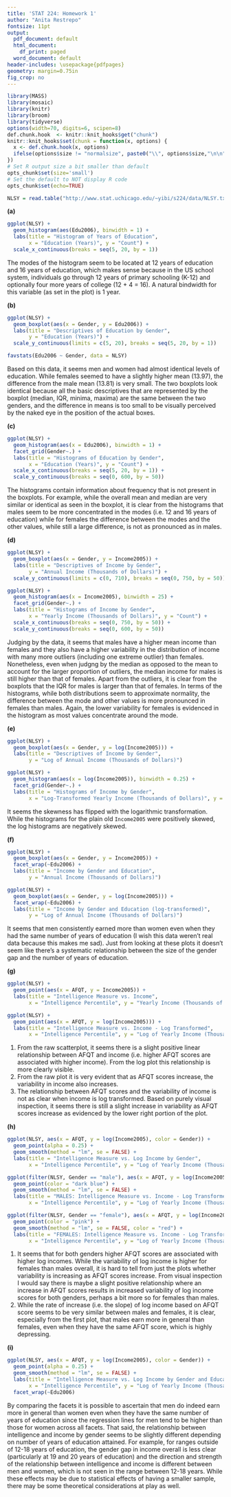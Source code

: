 ```yaml
---
title: 'STAT 224: Homework 1'
author: "Anita Restrepo"
fontsize: 11pt
output:
  pdf_document: default
  html_document:
    df_print: paged
  word_document: default
header-includes: \usepackage{pdfpages}
geometry: margin=0.75in
fig_crop: no
---
```


```r
library(MASS)
library(mosaic)
library(knitr)
library(broom)
library(tidyverse)
options(width=70, digits=6, scipen=8)
def.chunk.hook  <- knitr::knit_hooks$get("chunk")
knitr::knit_hooks$set(chunk = function(x, options) {
  x <- def.chunk.hook(x, options)
  ifelse(options$size != "normalsize", paste0("\\", options$size,"\n\n", x, "\n\n \\normalsize"), x)
})
# Set R output size a bit smaller than default
opts_chunk$set(size='small') 
# Set the default to NOT display R code
opts_chunk$set(echo=TRUE) 
```

```r
NLSY = read.table("http://www.stat.uchicago.edu/~yibi/s224/data/NLSY.txt", header=T)
```

**(a)**
```r
ggplot(NLSY) + 
  geom_histogram(aes(Edu2006), binwidth = 1) +
  labs(title = "Histogram of Years of Education", 
       x = "Education (Years)", y = "Count") +
  scale_x_continuous(breaks = seq(5, 20, by = 1))
```
The modes of the histogram seem to be located at 12 years of education and 16 years of education, which makes sense because in the US school system, individuals go through 12 years of primary schooling (K-12) and optionally four more years of college (12 + 4 = 16). A natural bindwidth for this variable (as set in the plot) is 1 year.

**(b)**
```r
ggplot(NLSY) + 
  geom_boxplot(aes(x = Gender, y = Edu2006)) +
  labs(title = "Descriptives of Education by Gender", 
       y = "Education (Years)") +
  scale_y_continuous(limits = c(5, 20), breaks = seq(5, 20, by = 1))
```
```r
favstats(Edu2006 ~ Gender, data = NLSY)
```
Based on this data, it seems men and women had almost identical levels of education. While females seemed to have a slightly higher mean (13.97), the difference from the male mean (13.81) is very small. The two boxplots look identical because all the basic descriptives that are represented by the boxplot (median, IQR, minima, maxima) are the same between the two genders, and the difference in means is too small to be visually perceived by the naked eye in the position of the actual boxes.

**(c)**
```r
ggplot(NLSY) +
  geom_histogram(aes(x = Edu2006), binwidth = 1) +
  facet_grid(Gender~.) +
  labs(title = "Histograms of Education by Gender", 
       x = "Education (Years)", y = "Count") +
  scale_x_continuous(breaks = seq(5, 20, by = 1)) +
  scale_y_continuous(breaks = seq(0, 600, by = 50))
```
The histograms contain information about frequency that is not present in the boxplots. For example, while the overall mean and median are very similar or identical as seen in the boxplot, it is clear from the histograms that males seem to be more concentrated in the modes (i.e. 12 and 16 years of education) while for females the difference between the modes and the other values, while still a large difference, is not as pronounced as in males.

**(d)**
```r
ggplot(NLSY) + 
  geom_boxplot(aes(x = Gender, y = Income2005)) +
  labs(title = "Descriptives of Income by Gender", 
       y = "Annual Income (Thousands of Dollars)") +
  scale_y_continuous(limits = c(0, 710), breaks = seq(0, 750, by = 50))
```

```r
ggplot(NLSY) +
  geom_histogram(aes(x = Income2005), binwidth = 25) +
  facet_grid(Gender~.) +
  labs(title = "Histograms of Income by Gender", 
       x = "Yearly Income (Thousands of Dollars)", y = "Count") +
  scale_x_continuous(breaks = seq(0, 750, by = 50)) +
  scale_y_continuous(breaks = seq(0, 600, by = 50))
```
Judging by the data, it seems that males have a higher mean income than females and they also have a higher variability in the distribution of income with many more outliers (including one extreme outlier) than females. Nonetheless, even when judgng by the median as opposed to the mean to account for the larger proportion of outliers, the median income for males is still higher than that of females. Apart from the outliers, it is clear from the boxplots that the IQR for males is larger than that of females. In terms of the histograms, while both distributions seem to approximate normality, the difference between the mode and other values is more pronounced in females than males. Again, the lower variability for females is evidenced in the histogram as most values concentrate around the mode.

**(e)**
```r
ggplot(NLSY) + 
  geom_boxplot(aes(x = Gender, y = log(Income2005))) +
  labs(title = "Descriptives of Income by Gender", 
       y = "Log of Annual Income (Thousands of Dollars)") 
```
```r
ggplot(NLSY) +
  geom_histogram(aes(x = log(Income2005)), binwidth = 0.25) +
  facet_grid(Gender~.) +
  labs(title = "Histograms of Income by Gender", 
       x = "Log-Transformed Yearly Income (Thousands of Dollars)", y = "Count") 
```
It seems the skewness has flipped with the logarithmic transformation. While the histograms for the plain old `Income2005` were positively skewed, the log histograms are negatively skewed.

**(f)**
```r
ggplot(NLSY) + 
  geom_boxplot(aes(x = Gender, y = Income2005)) +
  facet_wrap(~Edu2006) +
  labs(title = "Income by Gender and Education", 
       y = "Annual Income (Thousands of Dollars)")
```

```r
ggplot(NLSY) + 
  geom_boxplot(aes(x = Gender, y = log(Income2005))) +
  facet_wrap(~Edu2006) +
  labs(title = "Income by Gender and Education (log-transformed)", 
       y = "Log of Annual Income (Thousands of Dollars)")
```
It seems that men consistently earned more than women even when they had the same number of years of education (I wish this data weren't real data because this makes me sad). Just from looking at these plots it doesn't seem like there's a systematic relationship between the size of the gender gap and the number of years of education.

**(g)**
```r
ggplot(NLSY) +
  geom_point(aes(x = AFQT, y = Income2005)) +
  labs(title = "Intelligence Measure vs. Income", 
       x = "Intelligence Percentile", y = "Yearly Income (Thousands of Dollars)")
```
```r
ggplot(NLSY) +
  geom_point(aes(x = AFQT, y = log(Income2005))) +
  labs(title = "Intelligence Measure vs. Income - Log Transformed", 
       x = "Intelligence Percentile", y = "Log of Yearly Income (Thousands of Dollars)")
```
1. From the raw scatterplot, it seems there is a slight positive linear relationship between AFQT and income (i.e. higher AFQT scores are associated with higher income). From the log plot this relationship is more clearly visible.
2. From the raw plot it is very evident that as AFQT scores increase, the variability in income also increases. 
3. The relationship between AFQT scores and the variability of income is not as clear when income is log transformed. Based on purely visual inspection, it seems there is still a slight increase in variability as AFQT scores increase as evidenced by the lower right portion of the plot.

**(h)**
```r
ggplot(NLSY, aes(x = AFQT, y = log(Income2005), color = Gender)) +
  geom_point(alpha = 0.25) +
  geom_smooth(method = "lm", se = FALSE) +
  labs(title = "Intelligence Measure vs. Log Income by Gender", 
       x = "Intelligence Percentile", y = "Log of Yearly Income (Thousands of Dollars)")
```
```r
ggplot(filter(NLSY, Gender == "male"), aes(x = AFQT, y = log(Income2005))) +
  geom_point(color = "dark blue") +
  geom_smooth(method = "lm", se = FALSE) +
  labs(title = "MALES: Intelligence Measure vs. Income - Log Transformed", 
       x = "Intelligence Percentile", y = "Log of Yearly Income (Thousands of Dollars)")
```
```r
ggplot(filter(NLSY, Gender == "female"), aes(x = AFQT, y = log(Income2005))) +
  geom_point(color = "pink") +
  geom_smooth(method = "lm", se = FALSE, color = "red") +
  labs(title = "FEMALES: Intelligence Measure vs. Income - Log Transformed", 
       x = "Intelligence Percentile", y = "Log of Yearly Income (Thousands of Dollars)")
```
1. It seems that for both genders higher AFQT scores are associated with higher log incomes. While the variability of log income is higher for females than males overall, it is hard to tell from just the plots whether variability is increasing as AFQT scores increase. From visual inspection I would say there is maybe a slight positive relationship where an increase in AFQT scores results in increased variability of log income scores for both genders, perhaps a bit more so for females than males. 
2. While the rate of increase (i.e. the slope) of log income based on AFQT score seems to be very similar between males and females, it is clear, especially from the first plot, that males earn more in general than females, even when they have the same AFQT score, which is highly depressing.

**(i)**
```r
ggplot(NLSY, aes(x = AFQT, y = log(Income2005), color = Gender)) +
  geom_point(alpha = 0.25) +
  geom_smooth(method = "lm", se = FALSE) +
  labs(title = "Intelligence Measure vs. Log Income by Gender and Education", 
       x = "Intelligence Percentile", y = "Log of Yearly Income (Thousands of Dollars)") +
  facet_wrap(~Edu2006)
```
By comparing the facets it is possible to ascertain that men do indeed earn more in general than women even when they have the same number of years of education since the regression lines for men tend to be higher than those for women across all facets. That said, the relationship between intelligence and income by gender seems to be slightly different depending on number of years of education attained. For example, for ranges outside of 12-18 years of education, the gender gap in income overall is less clear (particularly at 19 and 20 years of education) and the direction and strength of the relationship between intelligence and income is different between men and women, which is not seen in the range between 12-18 years. While these effects may be due to statistical effects of having a smaller sample, there may be some theoretical considerations at play as well.
